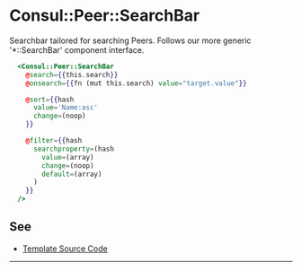 # Consul::Peer::SearchBar

Searchbar tailored for searching Peers. Follows our more generic
'*::SearchBar' component interface.

```hbs preview-template
  <Consul::Peer::SearchBar
    @search={{this.search}}
    @onsearch={{fn (mut this.search) value="target.value"}}

    @sort={{hash 
      value='Name:asc'
      change=(noop)
    }}

    @filter={{hash
      searchproperty=(hash
        value=(array)
        change=(noop)
        default=(array)
      )
    }}
  />
```

## See

- [Template Source Code](./index.hbs)

---
